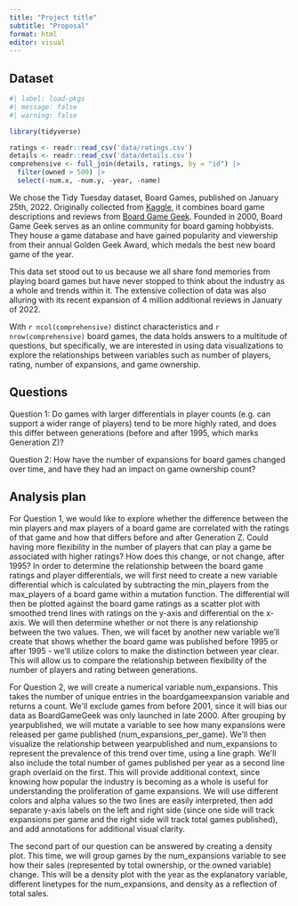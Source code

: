 ```yaml
---
title: "Project title"
subtitle: "Proposal"
format: html
editor: visual
---
```


## Dataset

```r
#| label: load-pkgs
#| message: false
#| warning: false

library(tidyverse)

ratings <- readr::read_csv('data/ratings.csv')
details <- readr::read_csv('data/details.csv')
comprehensive <- full_join(details, ratings, by = "id") |>
  filter(owned > 500) |>
  select(-num.x, -num.y, -year, -name)
```

We chose the Tidy Tuesday dataset, Board Games, published on January 25th, 2022. Originally collected from [Kaggle](https://www.kaggle.com/datasets/jvanelteren/boardgamegeek-reviews?select=2022-01-08.csv), it combines board game descriptions and reviews from [Board Game Geek](https://www.boardgamegeek.com/). Founded in 2000, Board Game Geek serves as an online community for board gaming hobbyists. They house a game database and have gained popularity and viewership from their annual Golden Geek Award, which medals the best new board game of the year. 

This data set stood out to us because we all share fond memories from playing board games but have never stopped to think about the industry as a whole and trends within it. The extensive collection of data was also alluring with its recent expansion of 4 million additional reviews in January of 2022. 

With `r ncol(comprehensive)` distinct characteristics and `r nrow(comprehensive)` board games, the data holds answers to a multitude of questions, but specifically, we are interested in using data visualizations to explore the relationships between variables such as number of players, rating, number of expansions, and game ownership.\

## Questions

Question 1: Do games with larger differentials in player counts (e.g. can support a wider range of players) tend to be more highly rated, and does this differ between generations (before and after 1995, which marks Generation Z)?

Question 2: How have the number of expansions for board games changed over time, and have they had an impact on game ownership count?

## **Analysis plan**

For Question 1, we would like to explore whether the difference between the min players and max players of a board game are correlated with the ratings of that game and how that differs before and after Generation Z. Could having more flexibility in the number of players that can play a game be associated with higher ratings? How does this change, or not change, after 1995? In order to determine the relationship between the board game ratings and player differentials, we will first need to create a new variable differential which is calculated by subtracting the min_players from the max_players of a board game within a mutation function. The differential will then be plotted against the board game ratings as a scatter plot with smoothed trend lines with ratings on the y-axis and differential on the x-axis. We will then determine whether or not there is any relationship between the two values. Then, we will facet by another new variable we'll create that shows whether the board game was published before 1995 or after 1995 - we'll utilize colors to make the distinction between year clear. This will allow us to compare the relationship between flexibility of the number of players and rating between generations.

For Question 2, we will create a numerical variable num_expansions. This takes the number of unique entries in the boardgameexpansion variable and returns a count. We\'ll exclude games from before 2001, since it will bias our data as BoardGameGeek was only launched in late 2000. After grouping by yearpublished, we will mutate a variable to see how many expansions were released per game published (num_expansions_per_game). We\'ll then visualize the relationship between yearpublished and num_expansions to represent the prevalence of this trend over time, using a line graph. We\'ll also include the total number of games published per year as a second line graph overlaid on the first. This will provide additional context, since knowing how popular the industry is becoming as a whole is useful for understanding the proliferation of game expansions. We will use different colors and alpha values so the two lines are easily interpreted, then add separate y-axis labels on the left and right side (since one side will track expansions per game and the right side will track total games published), and add annotations for additional visual clarity.

The second part of our question can be answered by creating a density plot. This time, we will group games by the num_expansions variable to see how their sales (represented by total ownership, or the owned variable) change. This will be a density plot with the year as the explanatory variable, different linetypes for the num_expansions, and density as a reflection of total sales.

\
\
